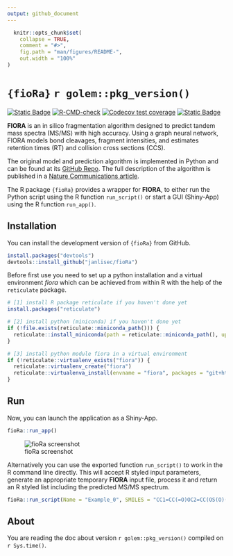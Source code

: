 ```yaml
---
output: github_document
---
```


<!-- README.md is generated from README.Rmd. Please edit that file -->

```r
  knitr::opts_chunk$set(
    collapse = TRUE,
    comment = "#>",
    fig.path = "man/figures/README-",
    out.width = "100%"
)
```

# `{fioRa}` `r golem::pkg_version()`

<!-- badges: start -->
[![Static Badge](https://img.shields.io/badge/LiveApp-blue)](https://apps.bam.de/shn01/fioRa/)
[![R-CMD-check](https://github.com/janlisec/fioRa/actions/workflows/R-CMD-check.yaml/badge.svg)](https://github.com/janlisec/fioRa/actions/workflows/R-CMD-check.yaml)
[![Codecov test coverage](https://codecov.io/gh/janlisec/fioRa/graph/badge.svg)](https://app.codecov.io/gh/janlisec/fioRa)
[![Static Badge](https://img.shields.io/badge/doi-10.1038/s41467--025--57422--4-yellow.svg)](https://doi.org/10.1038/s41467-025-57422-4)
<!-- badges: end -->

**FIORA** is an in silico fragmentation algorithm designed to predict tandem 
mass spectra (MS/MS) with high accuracy. Using a graph neural network, FIORA 
models bond cleavages, fragment intensities, and estimates retention times (RT) 
and collision cross sections (CCS).

The original model and prediction algorithm is implemented in Python and can be
found at its [GitHub Repo](https://github.com/BAMeScience/fiora). The full 
description of the algorithm is published in a 
[Nature Communications article](https://doi.org/10.1038/s41467-025-57422-4).

The R package `{fioRa}` provides a wrapper for **FIORA**, to either run the 
Python script using the R function `run_script()` or start a GUI (Shiny-App) 
using the R function `run_app()`.
 
## Installation

You can install the development version of `{fioRa}` from GitHub.

```r
install.packages("devtools")
devtools::install_github("janlisec/fioRa")
```

Before first use you need to set up a python installation and a virtual 
environment *fiora* which can be achieved from within R with the help of 
the `reticulate` package.

```r
# [1] install R package reticulate if you haven't done yet
install.packages("reticulate")

# [2] install python (miniconda) if you haven't done yet
if (!file.exists(reticulate::miniconda_path())) {
  reticulate::install_miniconda(path = reticulate::miniconda_path(), update = FALSE, force = FALSE)
}

# [3] install python module fiora in a virtual environment
if (!reticulate::virtualenv_exists("fiora")) {
  reticulate::virtualenv_create("fiora")
  reticulate::virtualenva_install(envname = "fiora", packages = "git+https://github.com/BAMeScience/fiora.git")
}
```

## Run

Now, you can launch the application as a Shiny-App.

```r
fioRa::run_app()
```

![fioRa screenshot](dev/fioRa_screenshot.png?raw=true "fioRa screenshot")

Alternatively you can use the exported function `run_script()` to work in the 
R command line directly. This will accept R styled input parameters, generate 
an appropriate temporary **FIORA** input file, process it and return an R styled 
list including the predicted MS/MS spectrum.

```r
fioRa::run_script(Name = "Example_0", SMILES = "CC1=CC(=O)OC2=CC(OS(O)(=O)=O)=CC=C12")
```

## About

You are reading the doc about version `r golem::pkg_version()` compiled on `r Sys.time() `.
